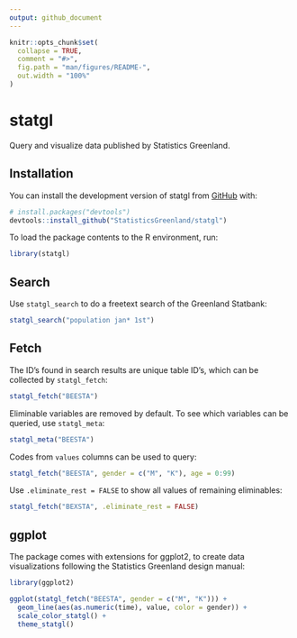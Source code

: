 ```yaml
---
output: github_document
---
```


<!-- README.md is generated from README.Rmd. Please edit that file -->

```r
knitr::opts_chunk$set(
  collapse = TRUE,
  comment = "#>",
  fig.path = "man/figures/README-",
  out.width = "100%"
)
```

# statgl

Query and visualize data published by Statistics Greenland.

## Installation

You can install the development version of statgl from [GitHub](https://github.com/) with:

``` r
# install.packages("devtools")
devtools::install_github("StatisticsGreenland/statgl")
```

To load the package contents to the R environment, run:

```r
library(statgl)
```

## Search

Use `statgl_search` to do a freetext search of the Greenland Statbank:

```r
statgl_search("population jan* 1st")
```

## Fetch

The ID's found in search results are unique table ID's, which can be collected by `statgl_fetch`:

```r
statgl_fetch("BEESTA")
```

Eliminable variables are removed by default. To see which variables can be queried, use `statgl_meta`:

```r
statgl_meta("BEESTA")
```

Codes from `values` columns can be used to query:

```r
statgl_fetch("BEESTA", gender = c("M", "K"), age = 0:99)
```

Use `.eliminate_rest = FALSE` to show all values of remaining eliminables:

```r
statgl_fetch("BEXSTA", .eliminate_rest = FALSE)
```

## ggplot

The package comes with extensions for ggplot2, to create data visualizations following the Statistics Greenland design manual:

```r
library(ggplot2)

ggplot(statgl_fetch("BEESTA", gender = c("M", "K"))) +
  geom_line(aes(as.numeric(time), value, color = gender)) +
  scale_color_statgl() +
  theme_statgl()
```

